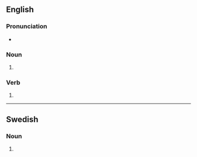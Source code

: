 ==English==

===Pronunciation===
* {{IPA|/flʌfs/|lang=en}}

===Noun===
{{head|en|noun form}}

# {{plural of|fluff|lang=en}}

===Verb===
{{head|en|verb form}}

# {{en-third-person singular of|fluff}}

----

==Swedish==

===Noun===
{{head|sv|noun form}}

# {{sv-noun-form-indef-gen|fluff}}
